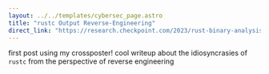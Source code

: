 ```yaml
---
layout: ../../templates/cybersec_page.astro
title: "rustc Output Reverse-Engineering"
direct_link: "https://research.checkpoint.com/2023/rust-binary-analysis-feature-by-feature/"
---
```


first post using my crossposter! cool writeup about the idiosyncrasies of `rustc` from the perspective of reverse engineering